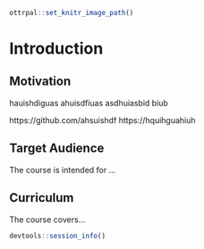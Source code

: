 
```r
ottrpal::set_knitr_image_path()
```

# Introduction


## Motivation

hauishdiguas
ahuisdfiuas
asdhuiasbid
biub

https://github.com/ahsuishdf
https://hquihguahiuh

## Target Audience  

The course is intended for ...

## Curriculum  

The course covers...


```r
devtools::session_info()
```
